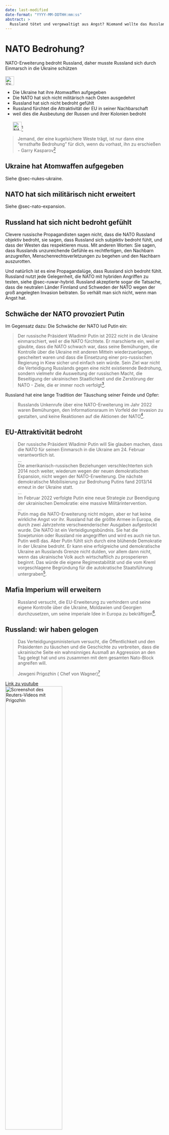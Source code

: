 ```yaml
---
date: last-modified
date-format: "YYYY-MM-DDTHH:mm:ss"
abstract: > 
  Russland tötet und vergewaltigt aus Angst? Niemand wollte das Russland angreifen, schon gar nicht die Ukraine. Aber Russland will nicht, dass die Ukraine der EU beitritt.
---
```


# NATO Bedrohung? {#sec-nato-threat}

::: {.callout-caution title="Mythos"}
NATO-Erweiterung bedroht Russland, daher musste Russland sich durch Einmarsch in die Ukraine schützen
[<br></br>![Stichwortsuche in EUvsDisinfo](../all_common_img/EUvsDisinfo_400x240.jpg){height=2em}](https://euvsdisinfo.eu/disinformation-cases/?text=nato%20%20threatens%20russia&sort=relevance)
:::

::: {.callout-tip title="Wahrheit"}
- Die Ukraine hat ihre Atomwaffen aufgegeben
- Die NATO hat sich nicht militärisch nach Osten ausgedehnt
- Russland hat sich nicht bedroht gefühlt
- Russland fürchtet die Attraktivität der EU in seiner Nachbarschaft
- weil dies die Ausbeutung der Russen und ihrer Kolonien bedroht
[<br></br>![NATO Debunking-Dokument](NATO_OTAN_logo.png){height=2em}](https://www.nato.int/cps/en/natohq/115204.htm)[^nato-threat-0]
:::


> Jemand, der eine kugelsichere Weste trägt, ist nur dann eine "ernsthafte Bedrohung" für dich, wenn du vorhast, ihn zu erschießen - Garry Kasparov[^nato-threat-5]


## Ukraine hat Atomwaffen aufgegeben

Siehe @sec-nukes-ukraine.

## NATO hat sich militärisch nicht erweitert

Siehe @sec-nato-expansion.

## Russland hat sich nicht bedroht gefühlt

Clevere russische Propagandisten sagen nicht, dass die NATO Russland objektiv bedroht, sie sagen, dass Russland sich subjektiv bedroht fühlt, und dass der Westen das respektieren muss. Mit anderen Worten: Sie sagen, dass Russlands unzureichende Gefühle es rechtfertigen, den Nachbarn anzugreifen, Menschenrechtsverletzungen zu begehen und den Nachbarn auszurotten. 

Und natürlich ist es eine Propagandalüge, dass Russland sich bedroht fühlt. Russland nutzt jede Gelegenheit, die NATO mit hybriden Angriffen zu testen, siehe @sec-ruwar-hybrid. Russland akzeptierte sogar die Tatsache, dass die neutralen Länder Finnland und Schweden der NATO wegen der groß angelegten Invasion beitraten. So verhält man sich nicht, wenn man Angst hat.  

## Schwäche der NATO provoziert Putin

Im Gegensatz dazu: Die Schwäche der NATO lud Putin ein: 

> Der russische Präsident Wladimir Putin ist 2022 nicht in die Ukraine einmarschiert, weil er die NATO fürchtete. Er marschierte ein, weil er glaubte, dass die NATO schwach war, dass seine Bemühungen, die Kontrolle über die Ukraine mit anderen Mitteln wiederzuerlangen, gescheitert waren und dass die Einsetzung einer pro-russischen Regierung in Kiew sicher und einfach sein würde. Sein Ziel war nicht die Verteidigung Russlands gegen eine nicht existierende Bedrohung, sondern vielmehr die Ausweitung der russischen Macht, die Beseitigung der ukrainischen Staatlichkeit und die Zerstörung der NATO - Ziele, die er immer noch verfolgt[^nato-threat-1].

Russland hat eine lange Tradition der Täuschung seiner Feinde und Opfer:

> Russlands Unkenrufe über eine NATO-Erweiterung im Jahr 2022 waren Bemühungen, den Informationsraum im Vorfeld der Invasion zu gestalten, und keine Reaktionen auf die Aktionen der NATO[^nato-threat-1].


## EU-Attraktivität bedroht

> Der russische Präsident Wladimir Putin will Sie glauben machen, dass die NATO für seinen Einmarsch in die Ukraine am 24. Februar verantwortlich ist.  
> ...  
> Die amerikanisch-russischen Beziehungen verschlechterten sich 2014 noch weiter, wiederum wegen der neuen demokratischen Expansion, nicht wegen der NATO-Erweiterung. Die nächste demokratische Mobilisierung zur Bedrohung Putins fand 2013/14 erneut in der Ukraine statt.  
> ...  
> Im Februar 2022 verfolgte Putin eine neue Strategie zur Beendigung der ukrainischen Demokratie: eine massive Militärintervention.   
> ...  
> Putin mag die NATO-Erweiterung nicht mögen, aber er hat keine wirkliche Angst vor ihr. Russland hat die größte Armee in Europa, die durch zwei Jahrzehnte verschwenderischer Ausgaben aufgestockt wurde. Die NATO ist ein Verteidigungsbündnis. Sie hat die Sowjetunion oder Russland nie angegriffen und wird es auch nie tun. Putin weiß das. Aber Putin fühlt sich durch eine blühende Demokratie in der Ukraine bedroht. Er kann eine erfolgreiche und demokratische Ukraine an Russlands Grenze nicht dulden, vor allem dann nicht, wenn das ukrainische Volk auch wirtschaftlich zu prosperieren beginnt. Das würde die eigene Regimestabilität und die vom Kreml vorgeschlagene Begründung für die autokratische Staatsführung untergraben[^nato-threat-2].


## Mafia Imperium will erweitern

> Russland versucht, die EU-Erweiterung zu verhindern und seine eigene Kontrolle über die Ukraine, Moldawien und Georgien durchzusetzen, um seine imperiale Idee in Europa zu bekräftigen[^nato-threat-3].


## Russland: wir haben gelogen

> Das Verteidigungsministerium versucht, die Öffentlichkeit und den Präsidenten zu täuschen und die Geschichte zu verbreiten, dass die ukrainische Seite ein wahnsinniges Ausmaß an Aggression an den Tag gelegt hat und uns zusammen mit dem gesamten Nato-Block angreifen will.  
>  
> Jewgeni Prigozhin ( Chef von Wagner)[^nato-threat-4]

[Link zu youtube  
![Screenshot des Reuters-Videos mit Prigozhin](nato-prigozhin.jpg){width=60%}](https://www.youtube.com/watch?v=V8thO6S5duE)


## Russland: wir haben gegen internationales Recht verstoßen

> Unprovozierte Militärschläge gegen einen souveränen UN-Mitgliedstaat, seine Bürger, friedliche Städte und die Kernenergie-Infrastruktur sind kategorisch inakzeptabel.[^nato-threat-6]


[^nato-threat-0]: 
Setting the record straight. De-bunking Russian disinformation on NATO (24 Oct. 2024) [https://www.nato.int/cps/en/natohq/115204.htm](https://www.nato.int/cps/en/natohq/115204.htm)

[^nato-threat-1]: Weakness is Lethal: Why Putin Invaded Ukraine and How the War Must End. (Oct 1, 2023). Institute for the STUDY OF WAR (ISW). [https://understandingwar.org/backgrounder/weakness-lethal-why-putin-invaded-ukraine-and-how-war-must-end](https://understandingwar.org/backgrounder/weakness-lethal-why-putin-invaded-ukraine-and-how-war-must-end)
  
[^nato-threat-2]: Person & McFaul (2022 April) What Putin Fears Most.  Journal of Democracy, Volume 33, Issue 2, Page 18–27. [https://www.journalofdemocracy.org/articles/what-putin-fears-most/](https://www.journalofdemocracy.org/articles/what-putin-fears-most/)

[^nato-threat-3]: Nicholas Lokker and Kate Johnston  (July 15, 2024) 
For Putin, the EU Is a Bigger Threat Than NATO. Center for a New American Security
[https://www.cnas.org/publications/commentary/for-putin-the-eu-is-a-bigger-threat-than-nato](https://www.cnas.org/publications/commentary/for-putin-the-eu-is-a-bigger-threat-than-nato)

[^nato-threat-4]: Pjotr Sauer (23 Jun 2022) Wagner chief accuses Moscow of lying to public about Ukraine. Yevgeny Prigozhin dismisses justification for war that Kyiv was planning 2022 attack on Donbas and Crimea. The Guardian. [https://www.theguardian.com/world/2023/jun/23/wagner-chief-accuses-moscow-of-lying-to-public-about-ukraine-yevgeny-prigozhin](https://www.theguardian.com/world/2023/jun/23/wagner-chief-accuses-moscow-of-lying-to-public-about-ukraine-yevgeny-prigozhin)

[^nato-threat-5]: Garry Kasparov (2025 May 30) Someone wearing a bulletproof vest is only a "fair concern" to you if you’re planning to shoot them. Tweet on X. [https://x.com/Kasparov63/status/1928469673831444828](https://x.com/Kasparov63/status/1928469673831444828)

[^nato-threat-6]: World reacts to Israeli attack on Iran over nuclear activity (June 13, 2025) Reuters. [https://www.reuters.com/world/middle-east/world-reacts-israeli-strike-iran-over-nuclear-programme-2025-06-13/](https://www.reuters.com/world/middle-east/world-reacts-israeli-strike-iran-over-nuclear-programme-2025-06-13/)
